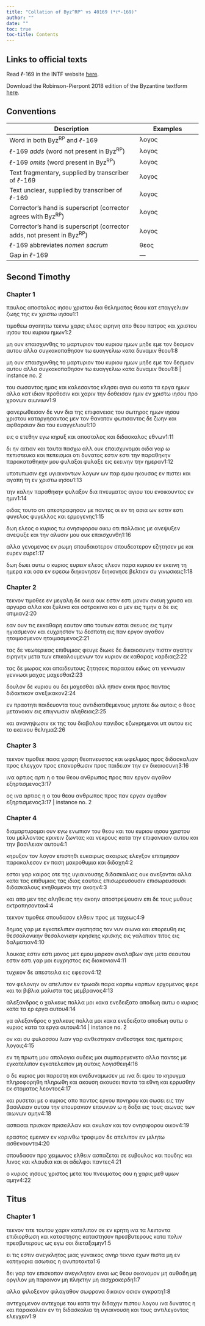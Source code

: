 ```yaml
---
title: "Collation of Byz^RP^ vs 40169 (*ℓ*-169)"
author: ""
date: ""
toc: true
toc-title: Contents
---
```


::: {.callout-note appearance="minimal" icon="false" collapse="true"}
# Links to official texts

Read *ℓ*-169 in the INTF website [here](https://ntvmr.uni-muenster.de/manuscript-workspace?docID=40169).

Download the Robinson-Pierpont 2018 edition of the Byzantine textform [here](https://web.archive.org/web/20210413060536/https://byzantinetext.com/wp-content/uploads/2021/03/robinson-pierpont-2018-gnt-edition.pdf).


:::


::: {.callout-note appearance="minimal" icon="false" collapse="true"}
# Conventions

| Description                                                              	| Examples                           	|
|--------------------------------------------------------------------------	|------------------------------------	|
| Word in both Byz^RP^ and *ℓ*-169                                   	| λογος                              	|
| *ℓ*-169 *adds* (word not present in Byz^RP^)                       	| [λογος]{.greek-added}            	|
| *ℓ*-169 *omits* (word present in Byz^RP^)                          	| [λογος]{.greek-omitted}          	|
| Text fragmentary, supplied by transcriber of *ℓ*-169               	| [λογος]{.greek-supplied}         	|
| Text unclear, supplied by transcriber of *ℓ*-169                   	| [λογος]{.unclear}                	|
| Corrector's hand is superscript (corrector agrees with Byz^RP^)          	| [λογος]{.corr}                   	|
| Corrector's hand is superscript (corrector adds, not present in Byz^RP^) 	| [[λογος]{.corr}]{.greek-added} 	|
| *ℓ*-169 abbreviates *nomen sacrum*                                 	| [θεος]{.greek-abbr}            	|
| Gap in *ℓ*-169                                                     	| [―]{.gap}                        	|
:::

## Second Timothy

### Chapter 1

παυλος αποστολος [ιησου]{.greek-abbr} [χριστου]{.greek-abbr} δια θεληματος [θεου]{.greek-abbr} κατ επαγγελιαν ζωης της εν [χριστω]{.greek-abbr} [ιησου]{.greek-abbr}[1:1]{.aside}

τιμοθεω αγαπητω τεκνω χαρις ελεος ειρηνη απο [θεου]{.greek-abbr} [πατρος]{.greek-abbr} και [χριστου]{.greek-abbr} [ιησου]{.greek-abbr} του [κυριου]{.greek-abbr} ημων[1:2]{.aside}

μη [ουν]{.greek-omitted} επαισχυνθης το μαρτυριον του [κυριου]{.greek-abbr} ημων μηδε εμε τον δεσμιον αυτου αλλα συγκακοπαθησον τω ευαγγελιω κατα [δυναμιν]{.greek-omitted} [θεου]{.greek-omitted}[1:8]{.aside}

[μη]{.greek-omitted} [ουν]{.greek-omitted} [επαισχυνθης]{.greek-omitted} [το]{.greek-omitted} [μαρτυριον]{.greek-omitted} [του]{.greek-omitted} [κυριου]{.greek-omitted} [ημων]{.greek-omitted} [μηδε]{.greek-omitted} [εμε]{.greek-omitted} [τον]{.greek-omitted} [δεσμιον]{.greek-omitted} [αυτου]{.greek-omitted} [αλλα]{.greek-omitted} [συγκακοπαθησον]{.greek-omitted} [τω]{.greek-omitted} [ευαγγελιω]{.greek-omitted} [κατα]{.greek-omitted} δυναμιν [θεου]{.greek-abbr}[1:8 | instance no. 2]{.aside}

του σωσαντος ημας και καλεσαντος κλησει αγια ου κατα τα εργα ημων αλλα κατ ιδιαν προθεσιν και χαριν την δοθεισαν ημιν εν [χριστω]{.greek-abbr} [ιησου]{.greek-abbr} προ χρονων αιωνιων[1:9]{.aside}

φανερωθεισαν δε νυν δια της επιφανειας του [σωτηρος]{.greek-abbr} ημων [ιησου]{.greek-abbr} [χριστου]{.greek-abbr} καταργησαντος μεν τον θανατον φωτισαντος δε ζωην και αφθαρσιαν δια του ευαγγελιου[1:10]{.aside}

εις ο ετεθην εγω κηρυξ και αποστολος και διδασκαλος εθνων[1:11]{.aside}

δι ην αιτιαν και ταυτα πασχω αλλ ουκ επαισχυνομαι οιδα γαρ ω πεπιστευκα και πεπεισμαι οτι δυνατος [εστιν]{.greek-omitted} [εστι]{.greek-added} την [παραθηκην]{.greek-omitted} [παρακαταθηκην]{.greek-added} μου [φυλαξαι]{.greek-omitted} [φυλαξε]{.greek-added} εις εκεινην την ημεραν[1:12]{.aside}

υποτυπωσιν εχε υγιαινοντων λογων ων παρ εμου ηκουσας εν πιστει και αγαπη τη εν [χριστω]{.greek-abbr} [ιησου]{.greek-abbr}[1:13]{.aside}

την καλην παραθηκην φυλαξον δια [πνευματος]{.greek-abbr} αγιου του ενοικουντος εν ημιν[1:14]{.aside}

οιδας τουτο οτι απεστραφησαν με παντες οι εν τη ασια ων [εστιν]{.greek-omitted} [εστι]{.greek-added} [φυγελος]{.greek-omitted} [φυγελλος]{.greek-added} και ερμογενης[1:15]{.aside}

δωη ελεος ο [κυριος]{.greek-abbr} τω ονησιφορου οικω οτι πολλακις με [ανεψυξεν]{.greek-omitted} [ανεψυξε]{.greek-added} και την αλυσιν μου ουκ επαισχυνθη[1:16]{.aside}

αλλα γενομενος εν ρωμη [σπουδαιοτερον]{.greek-omitted} [σπουδεοτερον]{.greek-added} εζητησεν με και [ευρεν]{.greek-omitted} [ευρε]{.greek-added}[1:17]{.aside}

[δωη]{.greek-omitted} [δωει]{.greek-added} αυτω ο [κυριος]{.greek-abbr} ευρειν [ελεος]{.greek-omitted} [ελεον]{.greek-added} παρα [κυριου]{.greek-abbr} εν εκεινη τη ημερα και οσα εν εφεσω [διηκονησεν]{.greek-omitted} [διηκονησε]{.greek-added} βελτιον συ γινωσκεις[1:18]{.aside}

### Chapter 2

[τεκνον]{.greek-added} [τιμοθεε]{.greek-added} εν μεγαλη [δε]{.greek-omitted} οικια ουκ [εστιν]{.greek-omitted} [εστι]{.greek-added} μονον σκευη χρυσα και αργυρα αλλα και ξυλινα και οστρακινα και α μεν εις τιμην α δε εις ατιμιαν[2:20]{.aside}

εαν ουν τις εκκαθαρη εαυτον απο τουτων εσται σκευος εις τιμην ηγιασμενον και ευχρηστον τω δεσποτη εις παν εργον αγαθον [ητοιμασμενον]{.greek-omitted} [ητοιμασμενος]{.greek-added}[2:21]{.aside}

τας δε νεωτερικας επιθυμιας φευγε διωκε δε δικαιοσυνην πιστιν αγαπην ειρηνην μετα των επικαλουμενων τον [κυριον]{.greek-abbr} εκ καθαρας καρδιας[2:22]{.aside}

τας δε μωρας και απαιδευτους ζητησεις παραιτου ειδως οτι [γεννωσιν]{.greek-omitted} [γεννωσι]{.greek-added} [μαχας]{.greek-omitted} [μαχεσθαι]{.greek-added}[2:23]{.aside}

[δουλον]{.greek-omitted} [δε]{.greek-omitted} [κυριου]{.greek-omitted} [ου]{.greek-omitted} [δει]{.greek-omitted} [μαχεσθαι]{.greek-omitted} αλλ ηπιον ειναι προς παντας διδακτικον ανεξικακον[2:24]{.aside}

εν πραοτητι παιδευοντα τους αντιδιατιθεμενους μηποτε δω αυτοις ο [θεος]{.greek-abbr} μετανοιαν εις επιγνωσιν αληθειας[2:25]{.aside}

και ανανηψωσιν εκ της του διαβολου παγιδος εζωγρημενοι υπ αυτου εις το εκεινου θελημα[2:26]{.aside}

### Chapter 3

[τεκνον]{.greek-added} [τιμοθεε]{.greek-added} πασα γραφη θεοπνευστος και ωφελιμος προς διδασκαλιαν προς ελεγχον προς επανορθωσιν προς παιδειαν την εν δικαιοσυνη[3:16]{.aside}

ινα [αρτιος]{.greek-omitted} [αρτι]{.greek-added} [η]{.greek-omitted} [ο]{.greek-omitted} [του]{.greek-omitted} [θεου]{.greek-omitted} [ανθρωπος]{.greek-omitted} [προς]{.greek-omitted} [παν]{.greek-omitted} [εργον]{.greek-omitted} [αγαθον]{.greek-omitted} [εξηρτισμενος]{.greek-omitted}[3:17]{.aside}

[ος]{.greek-added} [ινα]{.greek-omitted} [αρτιος]{.greek-omitted} η ο του [θεου]{.greek-abbr} [ανθρωπος]{.greek-abbr} προς παν εργον αγαθον εξηρτισμενος[3:17 | instance no. 2]{.aside}

### Chapter 4

διαμαρτυρομαι ουν εγω ενωπιον του [θεου]{.greek-abbr} και του [κυριου]{.greek-abbr} [ιησου]{.greek-abbr} [χριστου]{.greek-abbr} του μελλοντος κρινειν ζωντας και νεκρους κατα την επιφανειαν αυτου και την βασιλειαν αυτου[4:1]{.aside}

κηρυξον τον λογον επιστηθι ευκαιρως ακαιρως ελεγξον επιτιμησον παρακαλεσον εν παση μακροθυμια και διδαχη[4:2]{.aside}

εσται γαρ καιρος οτε της υγιαινουσης διδασκαλιας ουκ ανεξονται αλλα κατα τας επιθυμιας τας ιδιας εαυτοις [επισωρευσουσιν]{.greek-omitted} [επισωρευσουσι]{.greek-added} διδασκαλους κνηθομενοι την ακοην[4:3]{.aside}

και απο μεν της αληθειας την ακοην αποστρεψουσιν επι δε τους μυθους εκτραπησονται[4:4]{.aside}

[τεκνον]{.greek-added} [τιμοθεε]{.greek-added} σπουδασον ελθειν προς με ταχεως[4:9]{.aside}

δημας γαρ με εγκατελιπεν αγαπησας τον νυν αιωνα και επορευθη εις [θεσσαλονικην]{.greek-omitted} [θεσαλονικην]{.greek-added} [κρησκης]{.greek-omitted} [κρισκης]{.greek-added} εις γαλατιαν τιτος εις δαλματιαν[4:10]{.aside}

λουκας [εστιν]{.greek-omitted} [εστι]{.greek-added} μονος μετ εμου μαρκον αναλαβων αγε μετα σεαυτου [εστιν]{.greek-omitted} [εστι]{.greek-added} γαρ μοι ευχρηστος εις διακονιαν[4:11]{.aside}

τυχικον δε απεστειλα εις εφεσον[4:12]{.aside}

τον φελονην ον απελιπον εν τρωαδι παρα [καρπω]{.greek-omitted} [καρπων]{.greek-added} ερχομενος φερε και τα βιβλια μαλιστα τας μεμβρανας[4:13]{.aside}

αλεξανδρος ο χαλκευς πολλα μοι κακα ενεδειξατο αποδωη αυτω ο [κυριος]{.greek-abbr} κατα τα [ερ]{.greek-added} [εργα]{.greek-omitted} [αυτου]{.greek-omitted}[4:14]{.aside}

[γα]{.greek-added} [αλεξανδρος]{.greek-omitted} [ο]{.greek-omitted} [χαλκευς]{.greek-omitted} [πολλα]{.greek-omitted} [μοι]{.greek-omitted} [κακα]{.greek-omitted} [ενεδειξατο]{.greek-omitted} [αποδωη]{.greek-omitted} [αυτω]{.greek-omitted} [ο]{.greek-omitted} [κυριος]{.greek-omitted} [κατα]{.greek-omitted} [τα]{.greek-omitted} [εργα]{.greek-omitted} αυτου[4:14 | instance no. 2]{.aside}

ον και συ φυλασσου λιαν γαρ [ανθεστηκεν]{.greek-omitted} [ανθεστηκε]{.greek-added} τοις ημετεροις λογοις[4:15]{.aside}

εν τη πρωτη μου απολογια ουδεις μοι συμπαρεγενετο αλλα παντες με [εγκατελιπον]{.greek-omitted} [εγκατελειπον]{.greek-added} μη αυτοις λογισθειη[4:16]{.aside}

ο δε [κυριος]{.greek-abbr} μοι παρεστη και ενεδυναμωσεν με ινα δι εμου το κηρυγμα [πληροφορηθη]{.greek-omitted} [πληρωθη]{.greek-added} και [ακουση]{.greek-omitted} [ακουσει]{.greek-added} παντα τα εθνη και ερρυσθην εκ στοματος λεοντος[4:17]{.aside}

και ρυσεται με ο [κυριος]{.greek-abbr} απο παντος εργου πονηρου και σωσει εις την βασιλειαν αυτου την [επουρανιον]{.greek-omitted} [επ[ουνιον]{.greek-abbr}]{.greek-added} ω η δοξα εις τους αιωνας των αιωνων αμην[4:18]{.aside}

ασπασαι [πρισκαν]{.greek-omitted} [πρισκιλλαν]{.greek-added} και ακυλαν και τον ονησιφορου οικον[4:19]{.aside}

εραστος εμεινεν εν κορινθω τροφιμον δε απελιπον εν μιλητω ασθενουντα[4:20]{.aside}

σπουδασον προ χειμωνος ελθειν ασπαζεται σε ευβουλος και πουδης και λινος και κλαυδια και οι αδελφοι παντες[4:21]{.aside}

ο [κυριος]{.greek-abbr} [ιησους]{.greek-abbr} [χριστος]{.greek-abbr} μετα του [πνευματος]{.greek-abbr} σου η χαρις μεθ υμων αμην[4:22]{.aside}

## Titus

### Chapter 1

[τεκνον]{.greek-added} [τιτε]{.greek-added} [τουτου]{.greek-omitted} [χαριν]{.greek-omitted} [κατελιπον]{.greek-omitted} [σε]{.greek-omitted} [εν]{.greek-omitted} [κρητη]{.greek-omitted} [ινα]{.greek-omitted} [τα]{.greek-omitted} [λειποντα]{.greek-omitted} [επιδιορθωση]{.greek-omitted} [και]{.greek-omitted} [καταστησης]{.greek-omitted} [καταστησον]{.greek-added} [πρεσβυτερους]{.greek-added} κατα πολιν [πρεσβυτερους]{.greek-omitted} ως εγω σοι διεταξαμην[1:5]{.aside}

ει τις εστιν ανεγκλητος μιας γυναικος ανηρ τεκνα εχων πιστα μη εν κατηγορια ασωτιας η ανυποτακτα[1:6]{.aside}

δει γαρ τον επισκοπον ανεγκλητον ειναι ως [θεου]{.greek-abbr} οικονομον μη αυθαδη μη οργιλον μη παροινον μη πληκτην μη αισχροκερδη[1:7]{.aside}

αλλα φιλοξενον φιλαγαθον σωφρονα δικαιον οσιον εγκρατη[1:8]{.aside}

[αντεχομενον]{.greek-omitted} [αντεχομε]{.greek-added} [του]{.greek-omitted} [κατα]{.greek-omitted} [την]{.greek-omitted} [διδαχην]{.greek-omitted} [πιστου]{.greek-omitted} [λογου]{.greek-omitted} [ινα]{.greek-omitted} [δυνατος]{.greek-omitted} [η]{.greek-omitted} [και]{.greek-omitted} [παρακαλειν]{.greek-omitted} [εν]{.greek-omitted} [τη]{.greek-omitted} [διδασκαλια]{.greek-omitted} [τη]{.greek-omitted} [υγιαινουση]{.greek-omitted} [και]{.greek-omitted} [τους]{.greek-omitted} [αντιλεγοντας]{.greek-omitted} [ελεγχειν]{.greek-omitted}[1:9]{.aside}

